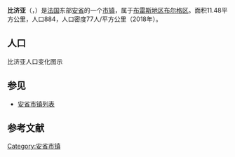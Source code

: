 {{地图误译/法语2|issue=比齐亚}}
{{noteTA|G1=法国地名}}
{{Infobox French commune
|name                    = 比济亚
|native name             = Biziat
|arrondissement          = [[布雷斯地区布尔格区|布雷斯地区布尔格区]]
}}
'''比济亚'''（{{lang-fr|Biziat}}，{{IPA-fr|bizja}}）是[[法国|法国]]东部[[安省_(法國)|安省]]的一个[[市镇_(法国)|市镇]]，属于[[布雷斯地区布尔格区|布雷斯地区布尔格区]]。面积11.48平方公里，人口884，人口密度77人/平方公里（2018年）。

== 人口 ==
比济亚人口变化图示
{{French Commune Population|01046}}

==参见==
*[[安省市镇列表|安省市镇列表]]

== 参考文献 ==
{{reflist}}

{{安省市鎮}}

[[Category:安省市镇|Category:安省市镇]]